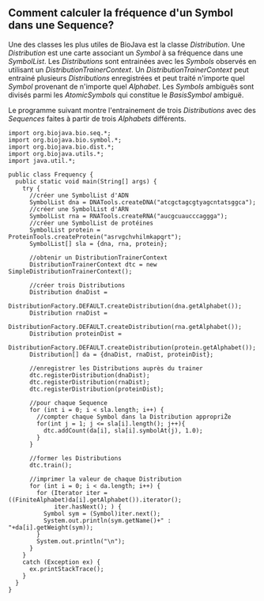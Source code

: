 == Comment calculer la fréquence d'un Symbol dans une Sequence? ==

Une des classes les plus utiles de BioJava est la classe ''Distribution''. Une ''Distribution'' est une carte associant un ''Symbol'' à sa fréquence dans une ''SymbolList''. Les ''Distributions'' sont entrainées avec les ''Symbols'' observés en utilisant un ''DistributionTrainerContext''. Un ''DistributionTrainerContext'' peut entrainé plusieurs ''Distributions'' enregistrées et peut traité n'importe quel ''Symbol'' provenant de n'importe quel ''Alphabet''. Les ''Symbols'' ambiguës sont divisés parmi les ''AtomicSymbols'' qui constitue le ''BasisSymbol'' ambiguë.

Le programme suivant montre l'entrainement de trois ''Distributions'' avec des ''Sequences'' faites à partir de trois ''Alphabets'' différents.

<pre>
import org.biojava.bio.seq.*;
import org.biojava.bio.symbol.*;
import org.biojava.bio.dist.*;
import org.biojava.utils.*;
import java.util.*;

public class Frequency {
  public static void main(String[] args) {
    try {
      //créer une SymbolList d'ADN
      SymbolList dna = DNATools.createDNA("atcgctagcgtyagcntatsggca");
      //créer une SymbolList d'ARN
      SymbolList rna = RNATools.createRNA("aucgcuaucccaggga");
      //créer une SymbolList de protéines
      SymbolList protein = ProteinTools.createProtein("asrvgchvhilmkapqrt");
      SymbolList[] sla = {dna, rna, protein};
      
      //obtenir un DistributionTrainerContext
      DistributionTrainerContext dtc = new SimpleDistributionTrainerContext();
      
      //créer trois Distributions
      Distribution dnaDist =
          DistributionFactory.DEFAULT.createDistribution(dna.getAlphabet());
      Distribution rnaDist =
          DistributionFactory.DEFAULT.createDistribution(rna.getAlphabet());
      Distribution proteinDist =
          DistributionFactory.DEFAULT.createDistribution(protein.getAlphabet());
      Distribution[] da = {dnaDist, rnaDist, proteinDist};
      
      //enregistrer les Distributions auprès du trainer
      dtc.registerDistribution(dnaDist);
      dtc.registerDistribution(rnaDist);
      dtc.registerDistribution(proteinDist);
      
      //pour chaque Sequence
      for (int i = 0; i < sla.length; i++) {
        //compter chaque Symbol dans la Distribution appropriŽe
        for(int j = 1; j <= sla[i].length(); j++){
          dtc.addCount(da[i], sla[i].symbolAt(j), 1.0);
        }
      }
      
      //former les Distributions
      dtc.train();
      
      //imprimer la valeur de chaque Distribution
      for (int i = 0; i < da.length; i++) {
        for (Iterator iter = ((FiniteAlphabet)da[i].getAlphabet()).iterator();
             iter.hasNext(); ) {
          Symbol sym = (Symbol)iter.next();
          System.out.println(sym.getName()+" : "+da[i].getWeight(sym));
        }
        System.out.println("\n");
      }
    }
    catch (Exception ex) {
      ex.printStackTrace();
    }
  }
}
</pre>